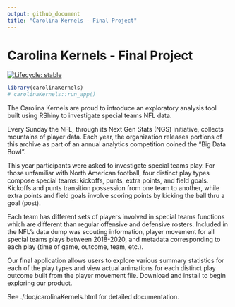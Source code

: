 ```yaml
---
output: github_document
title: "Carolina Kernels - Final Project"
---
```


# Carolina Kernels - Final Project

<!-- badges: start -->
[![Lifecycle: stable](https://img.shields.io/badge/lifecycle-stable-brightgreen.svg)](https://lifecycle.r-lib.org/articles/stages.html#stable)
<!-- badges: end -->

```r
library(carolinaKernels)
# carolinaKernels::run_app()
```

The Carolina Kernels are proud to introduce an exploratory analysis tool built using RShiny to investigate special teams NFL data.

Every Sunday the NFL, through its Next Gen Stats (NGS) initiative, collects mountains of player data. Each year, the organization releases portions of this archive as part of an annual analytics competition coined the "Big Data Bowl".

This year participants were asked to investigate special teams play. For those unfamiliar with North American football, four distinct play types compose special teams: kickoffs, punts, extra points, and field goals. Kickoffs and punts transition possession from one team to another, while extra points and field goals involve scoring points by kicking the ball thru a goal (post).

Each team has different sets of players involved in special teams functions which are different than regular offensive and defensive rosters. Included in the NFL's data dump was scouting information, player movement for all special teams plays between 2018-2020, and metadata corresponding to each play (time of game, outcome, team, etc.).

Our final application allows users to explore various summary statistics for each of the play types and view actual animations for each distinct play outcome built from the player movement file. Download and install to begin exploring our product.

See ./doc/carolinaKernels.html for detailed documentation.
